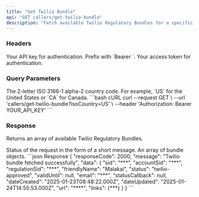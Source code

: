 ```yaml
---
title: "Get Twilio Bundle"
api: "GET callers/get-twilio-bundle"
description: "Fetch available Twilio Regulatory Bundles for a specific country."
---
```


### Headers

<ParamField header="Authorization" type="string" required>
  Your API key for authentication. Prefix with `Bearer `.
</ParamField>

<ParamField header="x-access-token" type="string" required>
  Your access token for authentication.
</ParamField>

### Query Parameters

<ParamField query="isoCountry" type="string" required>
  The 2-letter ISO 3166-1 alpha-2 country code. For example, `US` for the United
  States or `CA` for Canada.
</ParamField>

<RequestExample>
  ```bash cURL 
  curl --request GET \ 
  --url 'callers/get-twilio-bundle?isoCountry=US' \ 
  --header 'Authorization: Bearer YOUR_API_KEY' 
  ```
</RequestExample>

### Response

Returns an array of available Twilio Regulatory Bundles.

<ResponseField name="message" type="string">
    Status of the request in the form of a short message.
</ResponseField>

<ResponseField name="data" type="object[]">
    An array of bundle objects.
</ResponseField>

<ResponseExample>
```json Response
{
    "responseCode": 2000,
    "message": "Twilio bundle fetched successfully",
    "data": {
        "sid": "***",
        "accountSid": "***",
        "regulationSid": "***",
        "friendlyName": "Malakai",
        "status": "twilio-approved",
        "validUntil": null,
        "email": "***",
        "statusCallback": null,
        "dateCreated": "2025-01-23T08:48:22.000Z",
        "dateUpdated": "2025-01-24T14:55:53.000Z",
        "url": "****",
        "links": {***}
    }
}
```
</ResponseExample>
